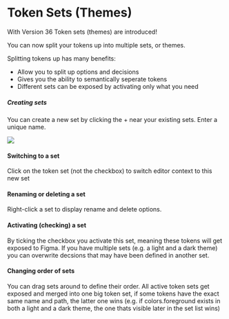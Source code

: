 # Token Sets (Themes)

With Version 36 Token sets (themes) are introduced!

You can now split your tokens up into multiple sets, or themes.

Splitting tokens up has many benefits:
- Allow you to split up options and decisions
- Gives you the ability to semantically seperate tokens
- Different sets can be exposed by activating only what you need

##### Creating sets
You can create a new set by clicking the + near your existing sets. Enter a unique name.

![](/token-sets.png)

#### Switching to a set
Click on the token set (not the checkbox) to switch editor context to this new set

#### Renaming or deleting a set
Right-click a set to display rename and delete options.

#### Activating (checking) a set
By ticking the checkbox you activate this set, meaning these tokens will get exposed to Figma. If you have multiple sets (e.g. a light and a dark theme) you can overwrite decsions that may have been defined in another set.

#### Changing order of sets
You can drag sets around to define their order. All active token sets get exposed and merged into one big token set, if some tokens have the exact same name and path, the latter one wins (e.g. if colors.foreground exists in both a light and a dark theme, the one thats visible later in the set list wins)
